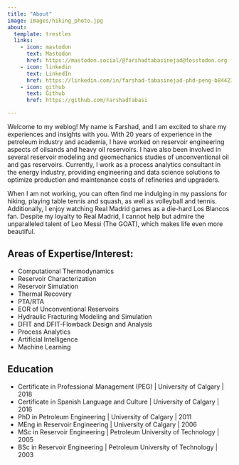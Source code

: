 ```yaml
---
title: "About"
image: images/hiking_photo.jpg
about:
  template: trestles
  links:
    - icon: mastodon
      text: Mastodon
      href: https://mastodon.social/@farshadtabasinejad@fosstodon.org
    - icon: linkedin
      text: LinkedIn
      href: https://linkedin.com/in/farshad-tabasinejad-phd-peng-b8442335
    - icon: github
      text: Github
      href: https://github.com/FarshadTabasi

---
```


Welcome to my weblog! My name is Farshad, and I am excited to share my experiences and insights with you. With 20 years of experience in the petroleum industry and academia, I have worked on reservoir engineering aspects of oilsands and heavy oil reservoirs. I have also been involved in several reservoir modeling and geomechanics studies of unconventional oil and gas reservoirs. Currently, I work as a process analytics consultant in the energy industry, providing engineering and data science solutions to optimize production and maintenance costs of refineries and upgraders.

When I am not working, you can often find me indulging in my passions for hiking, playing table tennis and squash, as well as volleyball and tennis. Additionally, I enjoy watching Real Madrid games as a die-hard Los Blancos fan. Despite my loyalty to Real Madrid, I cannot help but admire the unparalleled talent of Leo Messi (The GOAT), which makes life even more beautiful.

## Areas of Expertise/Interest:

- Computational Thermodynamics
- Reservoir Characterization
- Reservoir Simulation
- Thermal Recovery
- PTA/RTA
- EOR of Unconventional Reservoirs
- Hydraulic Fracturing Modeling and Simulation
- DFIT and DFIT-Flowback Design and Analysis 
- Process Analytics
- Artificial Intelligence
- Machine Learning

## Education

- Certificate in Professional Management (PEG) | University of Calgary | 2018
- Certificate in Spanish Language and Culture | University of Calgary | 2016
- PhD in Petroleum Engineering | University of Calgary | 2011
- MEng in Reservoir Engineering | University of Calgary | 2006
- MSc in Reservoir Engineering | Petroleum University of Technology | 2005
- BSc in Reservoir Engineering | Petroleum University of Technology | 2003
